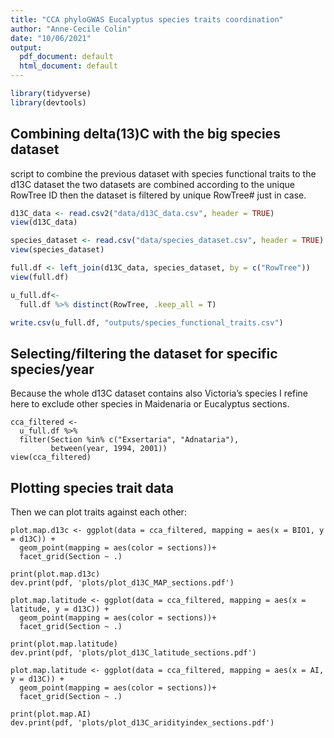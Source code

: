 ```yaml
---
title: "CCA phyloGWAS Eucalyptus species traits coordination"
author: "Anne-Cecile Colin"
date: "10/06/2021"
output:
  pdf_document: default
  html_document: default
---
```


```r
library(tidyverse)
library(devtools)
```

## Combining delta(13)C with the big species dataset

script to combine the previous dataset with species functional traits to the d13C dataset
the two datasets are combined according to the unique RowTree ID
then the dataset is filtered by unique RowTree# just in case.

```r
d13C_data <- read.csv2("data/d13C_data.csv", header = TRUE)
view(d13C_data)

species_dataset <- read.csv("data/species_dataset.csv", header = TRUE)
view(species_dataset)

full.df <- left_join(d13C_data, species_dataset, by = c("RowTree"))
view(full.df)

u_full.df<-
  full.df %>% distinct(RowTree, .keep_all = T)

write.csv(u_full.df, "outputs/species_functional_traits.csv")

```

## Selecting/filtering the dataset for specific species/year

Because the whole d13C dataset contains also Victoria's species I refine here to exclude other species in Maidenaria or Eucalyptus sections.

``` refine

cca_filtered <- 
  u_full.df %>% 
  filter(Section %in% c("Exsertaria", "Adnataria"),
         between(year, 1994, 2001))
view(cca_filtered)
```

## Plotting species trait data

Then we can plot traits against each other:
``` plotting

plot.map.d13c <- ggplot(data = cca_filtered, mapping = aes(x = BIO1, y = d13C)) + 
  geom_point(mapping = aes(color = sections))+
  facet_grid(Section ~ .)

print(plot.map.d13c)
dev.print(pdf, 'plots/plot_d13C_MAP_sections.pdf')
```


``` plotting
plot.map.latitude <- ggplot(data = cca_filtered, mapping = aes(x = latitude, y = d13C)) + 
  geom_point(mapping = aes(color = sections))+
  facet_grid(Section ~ .)

print(plot.map.latitude)
dev.print(pdf, 'plots/plot_d13C_latitude_sections.pdf')

```

``` plotting
plot.map.latitude <- ggplot(data = cca_filtered, mapping = aes(x = AI, y = d13C)) + 
  geom_point(mapping = aes(color = sections))+
  facet_grid(Section ~ .)

print(plot.map.AI)
dev.print(pdf, 'plots/plot_d13C_aridityindex_sections.pdf')
```
